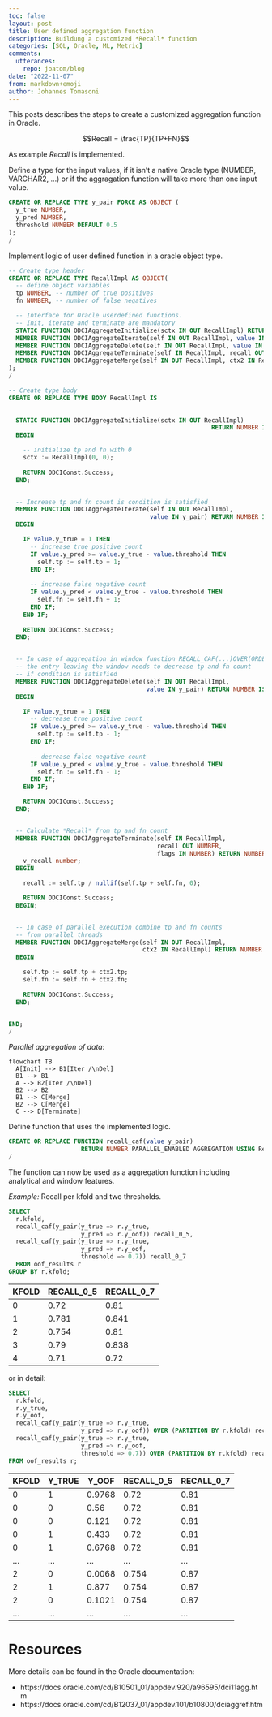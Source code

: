 ```yaml
---
toc: false
layout: post
title: User defined aggregation function
description: Buildung a customized *Recall* function
categories: [SQL, Oracle, ML, Metric]
comments:
  utterances:
    repo: joatom/blog
date: "2022-11-07"
from: markdown+emoji
author: Johannes Tomasoni
---
```

This posts describes the steps to create a customized aggregation function in Oracle. 

::: {.column-margin}
$$Recall = \frac{TP}{TP+FN}$$
:::

As example *Recall* is implemented.


Define a type for the input values, if it isn't a native Oracle type (NUMBER, VARCHAR2, ...) or if the aggragation function will take more than one input value.

```sql
CREATE OR REPLACE TYPE y_pair FORCE AS OBJECT (
  y_true NUMBER, 
  y_pred NUMBER, 
  threshold NUMBER DEFAULT 0.5
);
/
```

Implement logic of user defined function in a oracle object type.

```sql
-- Create type header
CREATE OR REPLACE TYPE RecallImpl AS OBJECT(
  -- define object variables
  tp NUMBER, -- number of true positives
  fn NUMBER, -- number of false negatives

  -- Interface for Oracle userdefined functions. 
  -- Init, iterate and terminate are mandatory
  STATIC FUNCTION ODCIAggregateInitialize(sctx IN OUT RecallImpl) RETURN NUMBER,
  MEMBER FUNCTION ODCIAggregateIterate(self IN OUT RecallImpl, value IN y_pair) RETURN NUMBER,
  MEMBER FUNCTION ODCIAggregateDelete(self IN OUT RecallImpl, value IN y_pair) RETURN NUMBER,
  MEMBER FUNCTION ODCIAggregateTerminate(self IN RecallImpl, recall OUT NUMBER, flags IN NUMBER) RETURN NUMBER,
  MEMBER FUNCTION ODCIAggregateMerge(self IN OUT RecallImpl, ctx2 IN RecallImpl) RETURN NUMBER
);
/
```
```sql
-- Create type body
CREATE OR REPLACE TYPE BODY RecallImpl IS 
  

  STATIC FUNCTION ODCIAggregateInitialize(sctx IN OUT RecallImpl) 
                                                        RETURN NUMBER IS 
  BEGIN

    -- initialize tp and fn with 0
    sctx := RecallImpl(0, 0);
  
    RETURN ODCIConst.Success;
  END;


  -- Increase tp and fn count is condition is satisfied
  MEMBER FUNCTION ODCIAggregateIterate(self IN OUT RecallImpl, 
                                       value IN y_pair) RETURN NUMBER IS
  BEGIN

    IF value.y_true = 1 THEN
      -- increase true positive count
      IF value.y_pred >= value.y_true - value.threshold THEN
        self.tp := self.tp + 1;
      END IF;
      
      -- increase false negative count
      IF value.y_pred < value.y_true - value.threshold THEN
        self.fn := self.fn + 1;
      END IF;
    END IF;
    
    RETURN ODCIConst.Success;
  END;


  -- In case of aggregation in window function RECALL_CAF(...)OVER(ORDER BY...) 
  -- the entry leaving the window needs to decrease tp and fn count 
  -- if condition is satisfied
  MEMBER FUNCTION ODCIAggregateDelete(self IN OUT RecallImpl, 
                                      value IN y_pair) RETURN NUMBER IS
  BEGIN

    IF value.y_true = 1 THEN
      -- decrease true positive count
      IF value.y_pred >= value.y_true - value.threshold THEN
        self.tp := self.tp - 1;
      END IF;
      
      -- decrease false negative count
      IF value.y_pred < value.y_true - value.threshold THEN
        self.fn := self.fn - 1;
      END IF;
    END IF;

    RETURN ODCIConst.Success;
  END;


  -- Calculate *Recall* from tp and fn count
  MEMBER FUNCTION ODCIAggregateTerminate(self IN RecallImpl, 
                                         recall OUT NUMBER, 
                                         flags IN NUMBER) RETURN NUMBER IS
    v_recall number;
  BEGIN

    recall := self.tp / nullif(self.tp + self.fn, 0);

    RETURN ODCIConst.Success;
  BEGIN;


  -- In case of parallel execution combine tp and fn counts 
  -- from parallel threads
  MEMBER FUNCTION ODCIAggregateMerge(self IN OUT RecallImpl, 
                                     ctx2 IN RecallImpl) RETURN NUMBER IS
  BEGIN

    self.tp := self.tp + ctx2.tp;
    self.fn := self.fn + ctx2.fn;
  
    RETURN ODCIConst.Success;
  END;


END;
/
```

::: {.column-margin}
*Parallel aggregation of data*:
```mermaid
flowchart TB
  A[Init] --> B1[Iter /\nDel]
  B1 --> B1
  A --> B2[Iter /\nDel]
  B2 --> B2
  B1 --> C[Merge]
  B2 --> C[Merge]
  C --> D[Terminate]
```
:::

Define function that uses the implemented logic.

```sql
CREATE OR REPLACE FUNCTION recall_caf(value y_pair) 
                    RETURN NUMBER PARALLEL_ENABLED AGGREGATION USING RecallImpl;
/
```

The function can now be used as a aggregation function including analytical and window features. 

*Example:* Recall per kfold and two thresholds.

```sql
SELECT 
  r.kfold,
  recall_caf(y_pair(y_true => r.y_true, 
                    y_pred => r.y_oof)) recall_0_5,
  recall_caf(y_pair(y_true => r.y_true, 
                    y_pred => r.y_oof, 
                    threshold => 0.7)) recall_0_7
  FROM oof_results r
GROUP BY r.kfold;
```
|KFOLD|RECALL_0_5|RECALL_0_7|
|--|--|--|
|0|0.72|0.81|
|1|0.781|0.841|
|2|0.754|0.81|
|3|0.79|0.838|
|4|0.71|0.72|

or in detail:

```sql
SELECT 
  r.kfold,
  r.y_true,
  r.y_oof,
  recall_caf(y_pair(y_true => r.y_true, 
                    y_pred => r.y_oof)) OVER (PARTITION BY r.kfold) recall_0_5,
  recall_caf(y_pair(y_true => r.y_true, 
                    y_pred => r.y_oof, 
                    threshold => 0.7)) OVER (PARTITION BY r.kfold) recall_0_7
FROM oof_results r;
```
|KFOLD|Y_TRUE|Y_OOF|RECALL_0_5|RECALL_0_7|
|--|--|--|--|--|
|0|1|0.9768|0.72|0.81|
|0|0|0.56|0.72|0.81|
|0|0|0.121|0.72|0.81|
|0|1|0.433|0.72|0.81|
|0|1|0.6768|0.72|0.81|
|...|...|...|...|...|
|2|0|0.0068|0.754|0.87|
|2|1|0.877|0.754|0.87|
|2|0|0.1021|0.754|0.87|
|...|...|...|...|...|



# Resources
More details can be found in the Oracle documentation:

- https://docs.oracle.com/cd/B10501_01/appdev.920/a96595/dci11agg.htm
- https://docs.oracle.com/cd/B12037_01/appdev.101/b10800/dciaggref.htm



